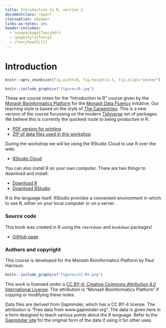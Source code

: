 ```yaml
---
title: Introduction to R, version 2 
documentclass: report
classoption: a4paper
links-as-notes: yes
header-includes:
  - \usepackage{fancyhdr}
  - \pagestyle{fancy}
  - \fancyhead[L]{}  
---
```


# Introduction {#index -}

```r
knitr::opts_chunk$set(fig.width=6, fig.height=3.5, fig.align="center")
```

```r
knitr::include_graphics("figures/R.jpg")
```

These are course notes for the "Introduction to R" course given by the [Monash Bioinformatics Platform](https://www.monash.edu/researchinfrastructure/bioinformatics) for the [Monash Data Fluency](https://monashdatafluency.github.io/) initiative. Our teaching style is based on the style of [The Carpentries](https://carpentries.org/). This is a new version of the course focussing on the modern [Tidyverse](https://www.tidyverse.org/) set of packages. We believe this is currently the quickest route to being productive in R.

* [PDF version for printing](https://monashdatafluency.github.io/r-intro-2/r-intro-2.pdf)
* [ZIP of data files used in this workshop](https://monashdatafluency.github.io/r-intro-2/r-intro-2-files.zip)

During the workshop we will be using the RStudio Cloud to use R over the web:

* [RStudio Cloud](https://rstudio.cloud/)

You can also install R on your own computer. There are two things to download and install:

* [Download R](https://cran.rstudio.com/)
* [Download RStudio](https://www.rstudio.com/products/rstudio/download/)

R is the language itself. RStudio provides a convenient environment in which to use R, either on your local computer or on a server.


### Source code {-}

This book was created in R using the `rmarkdown` and `bookdown` packages!

* [GitHub page](https://github.com/MonashDataFluency/r-intro-2)

### Authors and copyright {-}

This course is developed for the Monash Bioinformatics Platform by Paul Harrison.

```r
knitr::include_graphics("figures/CC-BY.png")
```

This work is licensed under a [CC BY-4: Creative Commons Attribution 4.0 International License](http://creativecommons.org/licenses/by/4.0/). The attribution is "Monash Bioinformatics Platform" if copying or modifying these notes.

Data files are derived from Gapminder, which has a CC BY-4 license. The attribution is "Free data from www.gapminder.org". The data is given here in a form designed to teach various points about the R language. Refer to the [Gapminder site](https://www.gapminder.org) for the original form of the data if using it for other uses.
